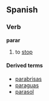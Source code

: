 ==Spanish==
===Verb===
'''parar'''

# to [[stop]]

====Derived terms====
*[[parabrisas]]
*[[paraguas]]<!-- or is it derived from "para"? -->
*[[parasol]]<!-- or is it derived from "para"? -->